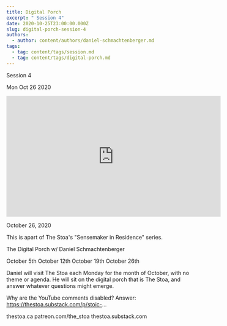 ```yaml
---
title: Digital Porch
excerpt: " Session 4"
date: 2020-10-25T23:00:00.000Z
slug: digital-porch-session-4
authors:
  - author: content/authors/daniel-schmachtenberger.md
tags:
  - tag: content/tags/session.md
  - tag: content/tags/digital-porch.md
---
```




 Session 4

Mon Oct 26 2020

<iframe width="560" height="315" src="https://www.youtube.com/embed/2p-GlhLQdY0" title="Digital Porch: Session 4 w/ Daniel Schmachtenberger" frameborder="0" allow="accelerometer; autoplay; clipboard-write; encrypted-media; gyroscope; picture-in-picture" allowfullscreen ></iframe>

October 26, 2020

This is apart of The Stoa's "Sensemaker in Residence" series. 

The Digital Porch w/ Daniel Schmachtenberger

October 5th
October 12th
October 19th
October 26th

Daniel will visit The Stoa each Monday for the month of October, with no theme or agenda. He will sit on the digital porch that is The Stoa, and answer whatever questions might emerge. 

Why are the YouTube comments disabled? Answer: https://thestoa.substack.com/p/stoic-...

thestoa.ca
patreon.com/the_stoa
thestoa.substack.com


